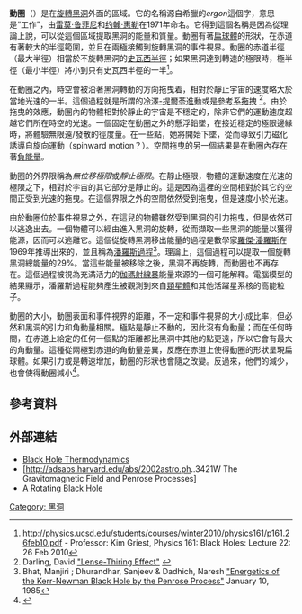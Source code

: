 {{noteTA
|G1=Physics
}}
{{file3|Ergosphere of a rotating black hole.svg|thumb|right|300px|在[[克爾度規|克爾度規]]的兩個表面似乎有奇點；內表面是[[事件視界|事件視界]]，而外表面是[[扁圓球體|扁圓球體]]。動圈存在於這兩表面之間，在這個體積內，純粹的時態組成''g<sub>tt</sub>''是負值，也就是像一個純粹的空間度量元件。同樣的，在這個動圈內的粒子必須與內部的質量同轉，如果他們要保留其類時間特質。|langs=zh;zh-hans;zh-hant;zh-cn;zh-tw}}
'''動圈'''（{{lang-en|Ergosphere}}）是在[[旋轉黑洞|旋轉黑洞]]外面的區域。它的名稱源自希臘的''ergon''這個字，意思是“工作”，由[[雷莫·鲁菲尼|雷莫·鲁菲尼]]和[[约翰·惠勒|约翰·惠勒]]在1971年命名。它得到這個名稱是因為從理論上說，可以從這個區域提取黑洞的能量和質量。動圈有著[[扁球體|扁球體]]的形狀，在赤道有著較大的半徑範圍，並且在兩極接觸到旋轉黑洞的事件視界。動圈的赤道半徑（最大半徑）相當於不旋轉黑洞的[[史瓦西半徑|史瓦西半徑]]；如果黑洞達到轉速的極限時，極半徑（最小半徑）將小到只有史瓦西半徑的一半<ref>http://physics.ucsd.edu/students/courses/winter2010/physics161/p161.26feb10.pdf {{Wayback|url=http://physics.ucsd.edu/students/courses/winter2010/physics161/p161.26feb10.pdf |date=20120403010009 }} - Professor: Kim Griest, Physics 161: Black Holes: Lecture 22: 26 Feb 2010</ref>。

在動圈之內，時空會被沿著黑洞轉動的方向拖曳着，相對於靜止宇宙的速度略大於當地光速的一半。這個過程就是所謂的[[冷澤-提爾苓進動|冷澤-提爾苓進動]]或是[[參考系拖拽|參考系拖拽]]
<ref>Darling, David [http://www.daviddarling.info/encyclopedia/L/Lense-Thiring_effect.html "Lense-Thiring Effect"] {{Wayback|url=http://www.daviddarling.info/encyclopedia/L/Lense-Thiring_effect.html |date=20090811155132 }}</ref>。由於拖曳的效應，動圈內的物體相對於靜止的宇宙是不穩定的，除非它們的運動速度超越它們所在時空的光速。一個固定在動圈之外的懸浮鉛墜，在接近穩定的極限邊緣時，將體驗無限遠/發散的徑度量。在一些點，她將開始下墜，從而導致引力磁化誘導自旋向運動（spinward motion？）。空間拖曳的另一個結果是在動圈內存在著[[負質量|負能量]]。

動圈的外界限稱為''無位移極限''或''靜止極限''。在靜止極限，物體的運動速度在光速的極限之下，相對於宇宙的其它部分是靜止的。這是因為這裡的空間相對於其它的空間正受到光速的拖曳。在這個界限之外的空間依然受到拖曳，但是速度小於光速。

由於動圈位於事件視界之外，在這兒的物體雖然受到黑洞的引力拖曳，但是依然可以逃逸出去。一個物體可以經由進入黑洞的旋轉，從而擷取一些黑洞的能量以獲得能源，因而可以逃離它。這個從旋轉黑洞移出能量的過程是數學家[[羅傑·潘洛斯|羅傑·潘羅斯]]在1969年推導出來的，並且稱為[[潘羅斯過程|潘羅斯過程]]<ref>Bhat, Manjiri ; Dhurandhar, Sanjeev &  Dadhich, Naresh [http://www.ias.ac.in/jarch/jaa/6/85-100.pdf "Energetics of the Kerr-Newman Black Hole by the Penrose Process"] {{Wayback|url=http://www.ias.ac.in/jarch/jaa/6/85-100.pdf |date=20150924045053 }} January 10, 1985</ref>。理論上，這個過程可以提取一個旋轉黑洞總能量的29%。當這些能量被移除之後，黑洞不再旋轉，而動圈也不再存在。這個過程被視為充滿活力的[[伽瑪射線暴|伽瑪射線暴]]能量來源的一個可能解釋{{fact|date=March 2013}}。電腦模型的結果顯示，潘羅斯過程能夠產生被觀測到來自[[類星體|類星體]]和其他活躍星系核的高能粒子{{fact|date=March 2013}}。

動圈的大小，動圈表面和事件視界的距離，不一定和事件視界的大小成比率，但必然和黑洞的引力和角動量相關。極點是靜止不動的，因此沒有角動量；而在任何時間，在赤道上給定的任何一個點的距離都比黑洞中其他的點更遠，所以它會有最大的角動量。這種從兩極到赤道的角動量差異，反應在赤道上使得動圈的形狀呈現扁球體。如果引力或是轉速增加，動圈的形狀也會隨之改變。反過來，他們的減少，也會使得動圈減小<ref>{{cite journal|last=Visser|first=Matt|title=Acoustic black holes: horizons, ergospheres, and Hawking radiation|journal=arXiv|date=1 December 1997|url=http://arxiv.org/PS_cache/gr-qc/pdf/9712/9712010v2.pdf|accessdate=8 November 2011}}</ref>。

== 參考資料 ==
{{Reflist}}

== 外部連結 ==
* [http://nrumiano.free.fr/Estars/bh_thermo.html Black Hole Thermodynamics] {{Wayback|url=http://nrumiano.free.fr/Estars/bh_thermo.html |date=20090201200320 }} 
* [http://adsabs.harvard.edu/abs/2002astro.ph..3421W The Gravitomagnetic Field and Penrose Processes] 
* [http://astro.cornell.edu/academics/courses/astro201/ergosphere.htm A Rotating Black Hole] {{Wayback|url=http://astro.cornell.edu/academics/courses/astro201/ergosphere.htm |date=20070715025744 }} 

{{黑洞}}

[[Category:_黑洞|Category: 黑洞]]